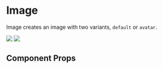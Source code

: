 
<Meta title="Components/Image" component={Image} />

# Image

Image creates an image with two variants, `default` or `avatar`.

<Preview withToolbar>
  <Story name="default">
    <Image src={sampleImg} maxWidth={600} />
  </Story>
</Preview>

<Preview withToolbar>
  <Story name="avatar">
    <Image src={userImg} variant="avatar" />
  </Story>
</Preview>

## Component Props

<Props of={Image} />

